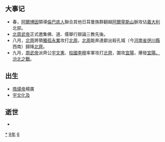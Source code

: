 {{yearTOC|569|高昌'''[[延昌_(麴乾固)|延昌]]九年'''；北齊'''[[天统_(高纬)|天统]]五年'''；西梁'''[[天保_(萧岿)|天保]]八年'''；南朝陳'''[[太建|太建]]元年'''；北周'''[[天和_(北周)|天和]]四年'''；新罗'''[[大昌_(年號)|大昌]]二年'''}}

== 大事记 ==
*春，[[阿爾博因|阿爾博因]]領導[[倫巴底人|倫巴底人]]聯合其他日耳曼族群翻越[[阿爾卑斯山|阿爾卑斯山]]脈攻佔[[義大利|義大利]]北部。
*[[北周武帝|北周武帝]]正式邀集佛、道、儒舉行辯論三教先後。
*八月，[[北齊|北齊]]將領[[獨孤永業|獨孤永業]]攻打[[北周|北周]]，[[北周|北周]]能奔達獻出殺孔城（今[[河南省|河南省]][[伊川縣|伊川縣]]西南）歸降[[北齊|北齊]]。
*九月，[[周武帝|周武帝]]派齊公[[宇文憲|宇文憲]]、[[柱國|柱國]][[李穆_(申國公)|李穆]]率軍攻打[[北齊|北齊]]，圍攻[[宜陽|宜陽]]，爆發[[宜陽、汾北之戰|宜陽、汾北之戰]]。

== 出生 ==
* [[隋煬帝|隋煬帝]]楊廣
* [[宇文化及|宇文化及]]

== 逝世 ==
{{Wikisource year mention}}
*

[[Category:569年|*]]
[[Category:560年代|9年]]
[[Category:6世纪各年|6]]